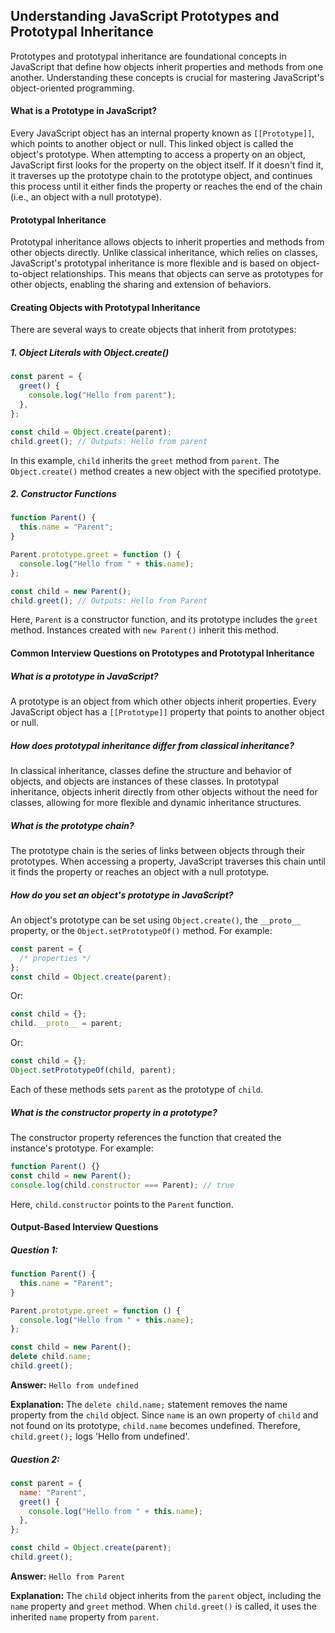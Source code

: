 ## Understanding JavaScript Prototypes and Prototypal Inheritance

Prototypes and prototypal inheritance are foundational concepts in JavaScript that define how objects inherit properties and methods from one another. Understanding these concepts is crucial for mastering JavaScript's object-oriented programming.

#### What is a Prototype in JavaScript?

Every JavaScript object has an internal property known as `[[Prototype]]`, which points to another object or null. This linked object is called the object's prototype. When attempting to access a property on an object, JavaScript first looks for the property on the object itself. If it doesn't find it, it traverses up the prototype chain to the prototype object, and continues this process until it either finds the property or reaches the end of the chain (i.e., an object with a null prototype).

#### Prototypal Inheritance

Prototypal inheritance allows objects to inherit properties and methods from other objects directly. Unlike classical inheritance, which relies on classes, JavaScript's prototypal inheritance is more flexible and is based on object-to-object relationships. This means that objects can serve as prototypes for other objects, enabling the sharing and extension of behaviors.

#### Creating Objects with Prototypal Inheritance

There are several ways to create objects that inherit from prototypes:

##### 1. Object Literals with Object.create()

```javascript
const parent = {
  greet() {
    console.log("Hello from parent");
  },
};

const child = Object.create(parent);
child.greet(); // Outputs: Hello from parent
```

In this example, `child` inherits the `greet` method from `parent`. The `Object.create()` method creates a new object with the specified prototype.

##### 2. Constructor Functions

```javascript
function Parent() {
  this.name = "Parent";
}

Parent.prototype.greet = function () {
  console.log("Hello from " + this.name);
};

const child = new Parent();
child.greet(); // Outputs: Hello from Parent
```

Here, `Parent` is a constructor function, and its prototype includes the `greet` method. Instances created with `new Parent()` inherit this method.

#### Common Interview Questions on Prototypes and Prototypal Inheritance

##### What is a prototype in JavaScript?

A prototype is an object from which other objects inherit properties. Every JavaScript object has a `[[Prototype]]` property that points to another object or null.

##### How does prototypal inheritance differ from classical inheritance?

In classical inheritance, classes define the structure and behavior of objects, and objects are instances of these classes. In prototypal inheritance, objects inherit directly from other objects without the need for classes, allowing for more flexible and dynamic inheritance structures.

##### What is the prototype chain?

The prototype chain is the series of links between objects through their prototypes. When accessing a property, JavaScript traverses this chain until it finds the property or reaches an object with a null prototype.

##### How do you set an object's prototype in JavaScript?

An object's prototype can be set using `Object.create()`, the `__proto__` property, or the `Object.setPrototypeOf()` method. For example:

```javascript
const parent = {
  /* properties */
};
const child = Object.create(parent);
```

Or:

```javascript
const child = {};
child.__proto__ = parent;
```

Or:

```javascript
const child = {};
Object.setPrototypeOf(child, parent);
```

Each of these methods sets `parent` as the prototype of `child`.

##### What is the constructor property in a prototype?

The constructor property references the function that created the instance's prototype. For example:

```javascript
function Parent() {}
const child = new Parent();
console.log(child.constructor === Parent); // true
```

Here, `child.constructor` points to the `Parent` function.

#### Output-Based Interview Questions

##### Question 1:

```javascript
function Parent() {
  this.name = "Parent";
}

Parent.prototype.greet = function () {
  console.log("Hello from " + this.name);
};

const child = new Parent();
delete child.name;
child.greet();
```

**Answer:** `Hello from undefined`

**Explanation:** The `delete child.name;` statement removes the name property from the `child` object. Since `name` is an own property of `child` and not found on its prototype, `child.name` becomes undefined. Therefore, `child.greet();` logs 'Hello from undefined'.

##### Question 2:

```javascript
const parent = {
  name: "Parent",
  greet() {
    console.log("Hello from " + this.name);
  },
};

const child = Object.create(parent);
child.greet();
```

**Answer:** `Hello from Parent`

**Explanation:** The `child` object inherits from the `parent` object, including the `name` property and `greet` method. When `child.greet()` is called, it uses the inherited `name` property from `parent`.
